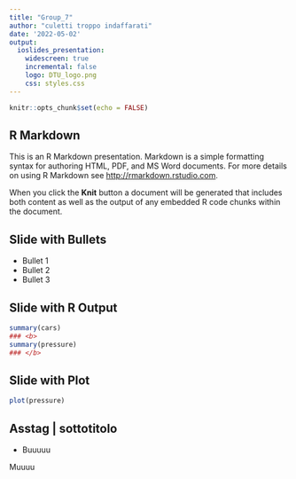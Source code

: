 ```yaml
---
title: "Group_7"
author: "culetti troppo indaffarati"
date: '2022-05-02'
output: 
  ioslides_presentation:
    widescreen: true
    incremental: false
    logo: DTU_logo.png
    css: styles.css
---
```


```r
knitr::opts_chunk$set(echo = FALSE)
```

## R Markdown

This is an R Markdown presentation. Markdown is a simple formatting syntax for authoring HTML, PDF, and MS Word documents. For more details on using R Markdown see <http://rmarkdown.rstudio.com>.

When you click the **Knit** button a document will be generated that includes both content as well as the output of any embedded R code chunks within the document.

## Slide with Bullets {.smaller .build}

- Bullet 1
- Bullet 2
- Bullet 3

## Slide with R Output {#Asstag .emphasized}

```r
summary(cars)
### <b>
summary(pressure)
### </b>
```

## Slide with Plot

```r
plot(pressure)
```

## Asstag | sottotitolo {#Asstag .emphasized}

- Buuuuu

Muuuu

